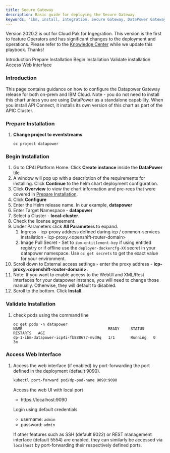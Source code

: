 ```yaml
---
title: Secure Gateway
description: Basic guide for deploying the Secure Gateway
keywords: 'ibm, install, integration, Secure Gateway, DataPower Gateway'
---
```


<InlineNotification>

Version 2020.2 is out for Cloud Pak for Ingegration.  This version is the first to feature Operators and has significant changes to the deployment and operations.  Please refer to the [Knowledge Center](https://www.ibm.com/support/knowledgecenter/en/SSGT7J_20.2/overview.html) while we update this playbook.  Thanks!

</InlineNotification>

<AnchorLinks>
  <AnchorLink>Introduction</AnchorLink>
  <AnchorLink>Prepare Installation</AnchorLink>
  <AnchorLink>Begin Installation</AnchorLink>
  <AnchorLink>Validate installation</AnchorLink>
  <AnchorLink>Access Web Interface</AnchorLink>
</AnchorLinks>

### **Introduction**
This page contains guidance on how to configure the Datapower Gateway
release for both on-prem and IBM Cloud.  Note - you do not need to install this
chart unless you are using DataPower as a standalone capability.
When you install API Connect, it installs its own version of this chart
as part of the APIC Cluster.

### **Prepare Installation**

1. **Change project to eventstreams**
   ```
   oc project datapower
   ```

### **Begin Installation**
1. Go to CP4I Platform Home. Click **Create instance** inside the
**DataPower** tile.
2. A window will pop up with a description of the requirements for
installing. Click **Continue** to the helm chart deployment configuration.
3. Click **Overview** to view the chart information and pre-reqs that were
covered in [Prepare Installation](#prepare-installation).
4. Click **Configure**
5. Enter the Helm release name. In our example, **datapower**
6. Enter Target Namespace - **datapower**
7. Select a Cluster - **local-cluster**.
8. Check the license agreement.
9. Under Parameters click **All Parameters** to expand.
   1. Ingress - icp-proxy address defined during icp / common-services
   installation - icp-proxy.&lt;openshift-router-domain&gt;
   2. Image Pull Secret - Set to `ibm-entitlement-key` if using entitled
   registry or if offline use the `deployer-dockercfg-XX` secret in your
   datapower namespace.  Use `oc get secrets` to get the exact value for
   your environment.
10.  Scroll down to External access settings - enter the proxy
address - **icp-proxy.&lt;openshift-router-domain&gt;.**
11. Note:  If you want to enable access to the WebUI and XML/Rest
Interfaces for your datapower instance, you will need to change those
manually.  Otherwise, they will default to disabled.
12. Scroll to the bottom. Click **Install**.

### **Validate Installation**
1. check pods using the command line
   ```
   oc get pods -n datapower
   NAME                                      READY     STATUS    RESTARTS   AGE
   dp-1-ibm-datapower-icp4i-fb888677-mvd9q   1/1       Running   0          3m
   ```

### **Access Web Interface**
1. Access the web interface (if enabled) by port-forwarding
   the port defined in the deployment (default 9090).

   ```bash
   kubectl port-forward pod/dp-pod-name 9090:9090
   ```

   Access the web UI with local port
   * https://localhost:9090

   Login using default credentials
   * username: `admin`
   * password: `admin`

   If other features such as SSH (default 9022) or REST management interface (default 5554) are enabled,
   they can similarly be accessed via `localhost` by port-forwarding their respectively defined ports.
